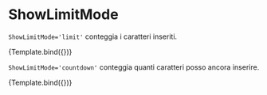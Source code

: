 

<Meta title="Components/Textarea/Props/ShowLimitMode" component={VvTextarea} />

# ShowLimitMode

`ShowLimitMode='limit'` conteggia i caratteri inseriti.

<Canvas>
	<Story
		name="ShowLimit limit"
		args={{
			name: 'textarea-show-limit',
			showLimit: true,
			maxlength: 25
		}}>
		{Template.bind({})}
	</Story>
</Canvas>

`ShowLimitMode='countdown'` conteggia quanti caratteri posso ancora inserire.

<Canvas>
	<Story
		name="ShowLimit countdown"
		args={{
			name: 'textarea-show-limit',
			showLimit: true,
			maxlength: 25,
			showLimitMode: 'countdown'
		}}>
		{Template.bind({})}
	</Story>
</Canvas>
